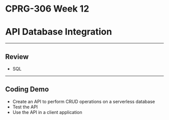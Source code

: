 # CPRG-306 Week 12

# API Database Integration

---

## Review

- SQL

---

## Coding Demo

- Create an API to perform CRUD operations on a serverless database
- Test the API
- Use the API in a client application

